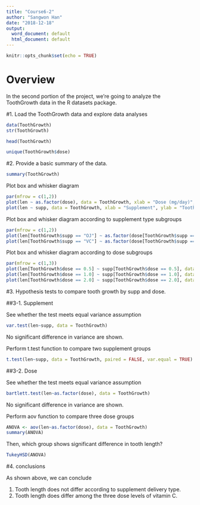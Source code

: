 ---
title: "Course6-2"
author: "Sangwon Han"
date: "2018-12-18"
output:
  word_document: default
  html_document: default
---

```{r setup, include=FALSE}
knitr::opts_chunk$set(echo = TRUE)
```

# Overview

In the second portion of the project, we're going to analyze the ToothGrowth data in the R datasets package.


#1. Load the ToothGrowth data and explore data analyses

```{r, cache=TRUE}
data(ToothGrowth)
str(ToothGrowth)
```

```{r, cache=TRUE}
head(ToothGrowth)
```

```{r, cache=TRUE}
unique(ToothGrowth$dose)
```

#2. Provide a basic summary of the data.
```{r, cache=TRUE}
summary(ToothGrowth)
```

Plot box and whisker diagram
```{r, cache=TRUE}
par(mfrow = c(1,2))
plot(len ~ as.factor(dose), data = ToothGrowth, xlab = "Dose (mg/day)", ylab = "Tooth length")
plot(len ~ supp, data = ToothGrowth, xlab = "Supplement", ylab = "Tooth length")
```


Plot box and whisker diagram according to supplement type subgroups
```{r, cache=TRUE}
par(mfrow = c(1,2))
plot(len[ToothGrowth$supp == "OJ"] ~ as.factor(dose[ToothGrowth$supp == "OJ"]), data = ToothGrowth, xlab = "Dose (mg/day)", ylab = "Tooth length", main = "OJ", ylim = c(5,35))
plot(len[ToothGrowth$supp == "VC"] ~ as.factor(dose[ToothGrowth$supp == "OJ"]), data = ToothGrowth, xlab = "Dose (mg/day)", ylab = "Tooth length", main = "VC")
```


Plot box and whisker diagram according to dose subgroups
```{r, cache=TRUE}
par(mfrow = c(1,3))
plot(len[ToothGrowth$dose == 0.5] ~ supp[ToothGrowth$dose == 0.5], data = ToothGrowth, xlab = "Supplement", ylab = "Tooth length", main = "0.5 mg/day", ylim = c(5, 35))
plot(len[ToothGrowth$dose == 1.0] ~ supp[ToothGrowth$dose == 1.0], data = ToothGrowth, xlab = "Supplement", ylab = "Tooth length", main = "1.0 mg/day", ylim = c(5, 35))
plot(len[ToothGrowth$dose == 2.0] ~ supp[ToothGrowth$dose == 2.0], data = ToothGrowth, xlab = "Supplement", ylab = "Tooth length", main = "2.0 mg/day", ylim = c(5, 35))
```

#3. Hypothesis tests to compare tooth growth by supp and dose.

##3-1. Supplement

See whether the test meets equal variance assumption
```{r, cache=TRUE}
var.test(len~supp, data = ToothGrowth)
```
No significant difference in variance are shown.

Perform t.test function to compare two supplement groups
```{r, cache=TRUE}
t.test(len~supp, data = ToothGrowth, paired = FALSE, var.equal = TRUE)
```



##3-2. Dose

See whether the test meets equal variance assumption
```{r, cache=TRUE}
bartlett.test(len~as.factor(dose), data = ToothGrowth)
```
No significant difference in variance are shown.


Perform aov function to compare three dose groups
```{r, cache=TRUE}
ANOVA <- aov(len~as.factor(dose), data = ToothGrowth)
summary(ANOVA)
```

Then, which group shows significant difference in tooth length?
```{r, cache=TRUE}
TukeyHSD(ANOVA)
```

#4. conclusions

As shown above, we can conclude 

1. Tooth length does not differ according to supplement delivery type.
2. Tooth length does differ among the three dose levels of vitamin C.

